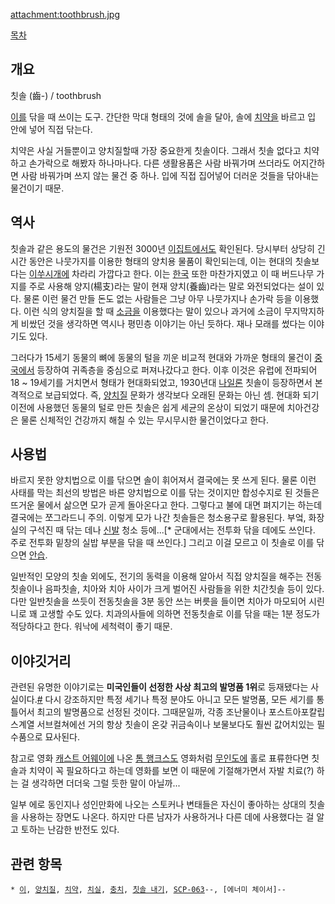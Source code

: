 attachment:toothbrush.jpg

[[목차]]

== 개요 ==
칫솔 (齒-) / toothbrush

[[이]]를 닦을 때 쓰이는 도구. 간단한 막대 형태의 것에 솔을 달아, 솔에 [[치약]]을 바르고 입 안에 넣어 직접 닦는다.

치약은 사실 거들뿐이고 양치질할때 가장 중요한게 칫솔이다. 그래서 칫솔 없다고 치약하고 손가락으로 해봤자 하나마나다. 다른 생활용품은 사람 바꿔가며 쓰더라도 어지간하면 사람 바꿔가며 쓰지 않는 물건 중 하나. 입에 직접 집어넣어 더러운 것들을 닦아내는 물건이기 때문.

== 역사 ==
칫솔과 같은 용도의 물건은 기원전 3000년 [[이집트]]에서도 확인된다. 당시부터 상당히 긴 시간 동안은 나뭇가지를 이용한 형태의 양치용 물품이 확인되는데, 이는 현대의 칫솔보다는 [[이쑤시개]]에 차라리 가깝다고 한다. 이는 [[한국]] 또한 마찬가지였고 이 때 버드나무 가지를 주로 사용해 양지(楊支)라는 말이 현재 양치(養齒)라는 말로 와전되었다는 설이 있다. 물론 이런 물건 만들 돈도 없는 사람들은 그냥 아무 나뭇가지나 손가락 등을 이용했다. 이런 식의 양치질을 할 때 [[소금]]을 이용했다는 말이 있으나 과거에 소금이 무지막지하게 비쌌던 것을 생각하면 역시나 평민층 이야기는 아닌 듯하다. 재나 모래를 썼다는 이야기도 있다.

그러다가 15세기 동물의 뼈에 동물의 털을 끼운 비교적 현대와 가까운 형태의 물건이 [[중국]]에서 등장하여 귀족층을 중심으로 퍼져나갔다고 한다. 이후 이것은 유럽에 전파되어 18 ~ 19세기를 거치면서 형태가 현대화되었고, 1930년대 [[나일론]] 칫솔이 등장하면서 본격적으로 보급되었다. 즉, [[양치질]] 문화가 생각보다 오래된 문화는 아닌 셈. 현대화 되기 이전에 사용했던 동물의 털로 만든 칫솔은 쉽게 세균의 온상이 되었기 때문에 치아건강은 물론 신체적인 건강까지 해칠 수 있는 무시무시한 물건이었다고 한다.

== 사용법 ==
바르지 못한 양치법으로 이를 닦으면 솔이 휘어져서 결국에는 못 쓰게 된다. 물론 이런 사태를 막는 최선의 방법은 바른 양치법으로 이를 닦는 것이지만 합성수지로 된 것들은 뜨거운 물에서 삶으면 모가 곧게 돌아온다고 한다. 그렇다고 불에 대면 펴지기는 하는데 결국에는 쪼그라드니 주의. 이렇게 모가 나간 칫솔들은 청소용구로 활용된다. 부엌, 화장실의 구석진 때 닦는 데나 [[신발]] 청소 등에...[* 군대에서는 전투화 닦을 데에도 쓰인다. 주로 전투화 밑창의 실밥 부분을 닦을 때 쓰인다.] 그리고 이걸 모르고 이 칫솔로 이를 닦으면 [[안습]].

일반적인 모양의 칫솔 외에도, 전기의 동력을 이용해 알아서 직접 양치질을 해주는 전동칫솔이나 음파칫솔, 치아와 치아 사이가 크게 벌어진 사람들을 위한 치간칫솔 등이 있다. 다만 일반칫솔을 쓰듯이 전동칫솔을 3분 동안 쓰는 버릇을 들이면 치아가 마모되어 시린니로 꽤 고생할 수도 있다. 치과의사들에 의하면 전동칫솔로 이를 닦을 때는 1분 정도가 적당하다고 한다. 워낙에 세척력이 좋기 때문.

== 이야깃거리 ==
관련된 유명한 이야기로는 '''미국인들이 선정한 사상 최고의 발명품 1위'''로 등재됐다는 사실이다.[http://news.naver.com/main/read.nhn?mode=LSD&mid=sec&sid1=104&oid=015&aid=0000586663 #] 다시 강조하지만 특정 세기나 특정 분야도 아니고 모든 발명품, 모든 세기를 통틀어서 최고의 발명품으로 선정된 것이다. 그때문일까, 각종 조난물이나 포스트아포칼립스계열 서브컬쳐에선 거의 항상 칫솔이 온갖 귀금속이나 보물보다도 훨씬 값어치있는 필수품으로 묘사된다.

참고로 영화 [[캐스트 어웨이]]에 나온 [[톰 행크스]]도 영화처럼 [[무인도]]에 홀로 표류한다면 칫솔과 치약이 꼭 필요하다고 하는데 영화를 보면 이 때문에 기절해가면서 자발 치료(?) 하는 걸 생각하면 더더욱 그럴 듯한 말이 아닐까...

일부 에로 동인지나 성인만화에 나오는 스토커나 변태들은 자신이 좋아하는 상대의 칫솔을 사용하는 장면도 나온다. 하지만 다른 남자가 사용하거나 다른 데에 사용했다는 걸 알고 토하는 난감한 반전도 있다.

== 관련 항목 ==
 * [[이]], [[양치질]], [[치약]], [[치실]], [[충치]], [[칫솔 내기]], [[SCP-063]]--, [에너미 체이서]--
